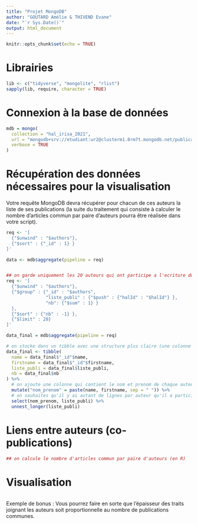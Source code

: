 ---
title: "Projet MongoDB"
author: "GOUTARD Amélie & THIVEND Evane"
date: "`r Sys.Date()`"
output: html_document
---

```{r setup, include=FALSE}
knitr::opts_chunk$set(echo = TRUE)
```

# Librairies
```{r}
lib <- c("tidyverse", "mongolite", "rlist")
sapply(lib, require, character = TRUE)

```

# Connexion à la base de données
```{r}

mdb = mongo(
  collection = "hal_irisa_2021",
  url = "mongodb+srv://etudiant:ur2@clusterm1.0rm7t.mongodb.net/publications",
  verbose = TRUE
)

```


# Récupération des données nécessaires pour la visualisation  
Votre requête MongoDB devra récupérer pour chacun de ces auteurs la liste de ses publications (la suite du traitement qui consiste à calculer le nombre d’articles commun par paire d’auteurs pourra être réalisée dans votre script).  
```{r}
req <- '[
  {"$unwind" : "$authors"},
  {"$sort" : {"_id" : 1} } 
]'

data <- mdb$aggregate(pipeline = req)


## on garde uniquement les 20 auteurs qui ont participe a l'ecriture du plus grand nombre d'articles et pour chaque auteur on recupere la liste de ses publications
req <- '[
  {"$unwind" : "$authors"},
  {"$group" : {"_id" : "$authors",
               "liste_publi" : {"$push" : {"halId" : "$halId"} },
               "nb": {"$sum" : 1} }
  },
  {"$sort" : {"nb" : -1} },
  {"$limit" : 20}
]'

data_final = mdb$aggregate(pipeline = req)

# on stocke dans un tibble avec une structure plus claire (une colonne pour name et firstname)
data_final <- tibble(
  name = data_final$"_id"$name,
  firstname = data_final$"_id"$firstname,
  liste_publi = data_final$liste_publi,
  nb = data_final$nb
) %>% 
  # on ajoute une colonne qui contient le nom et prenom de chaque auteur
  mutate("nom_prenom" = paste(name, firstname, sep = " ")) %>% 
  # on souhaites qu'il y ai autant de lignes par auteur qu'il a participe a des publications
  select(nom_prenom, liste_publi) %>% 
  unnest_longer(liste_publi)


```


# Liens entre auteurs (co-publications)
```{r}
## on calcule le nombre d'articles commun par paire d'auteurs (en R)


```


# Visualisation
```{r}

```
Exemple de bonus : Vous pourrez faire en sorte que l’épaisseur des traits joignant les auteurs soit proportionnelle au nombre de publications communes.

